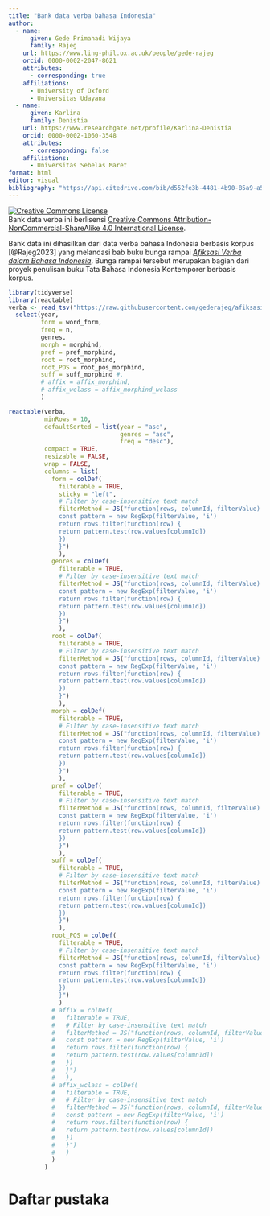 ```yaml
---
title: "Bank data verba bahasa Indonesia"
author:
  - name:
      given: Gede Primahadi Wijaya
      family: Rajeg
    url: https://www.ling-phil.ox.ac.uk/people/gede-rajeg
    orcid: 0000-0002-2047-8621
    attributes:
      - corresponding: true 
    affiliations:
      - University of Oxford
      - Universitas Udayana
  - name:
      given: Karlina
      family: Denistia
    url: https://www.researchgate.net/profile/Karlina-Denistia
    orcid: 0000-0002-1060-3548
    attributes:
      - corresponding: false 
    affiliations:
      - Universitas Sebelas Maret
format: html
editor: visual
bibliography: "https://api.citedrive.com/bib/d552fe3b-4481-4b90-85a9-a5568cdc0670/references.bib?x=eyJpZCI6ICJkNTUyZmUzYi00NDgxLTRiOTAtODVhOS1hNTU2OGNkYzA2NzAiLCAidXNlciI6ICIzODg0IiwgInNpZ25hdHVyZSI6ICI4YzNhNjU2ZGVkMjAyYTQ0NzgzODE1N2IxNzhiYTZjZDkxNDM5MmE4ZTE4ZmJmYjY0M2M0ODk0ZjQzZGY4NTVhIn0=/bibliography.bib"
---
```


<a rel="license" href="http://creativecommons.org/licenses/by-nc-sa/4.0/"><img alt="Creative Commons License" style="border-width:0" src="https://i.creativecommons.org/l/by-nc-sa/4.0/88x31.png" /></a> <br />Bank data verba ini berlisensi <a rel="license" href="http://creativecommons.org/licenses/by-nc-sa/4.0/">Creative Commons Attribution-NonCommercial-ShareAlike 4.0 International License</a>.

Bank data ini dihasilkan dari data verba bahasa Indonesia berbasis korpus [@Rajeg2023] yang melandasi bab buku bunga rampai [*Afiksasi Verba dalam Bahasa Indonesia*](https://github.com/gederajeg/afiksasi-verba-bahasa-indonesia). Bunga rampai tersebut merupakan bagian dari proyek penulisan buku Tata Bahasa Indonesia Kontemporer berbasis korpus.

```r
library(tidyverse)
library(reactable)
verba <- read_tsv("https://raw.githubusercontent.com/gederajeg/afiksasi-verba-bahasa-indonesia/main/verbs_main.txt") %>% 
  select(year, 
         form = word_form, 
         freq = n, 
         genres, 
         morph = morphind, 
         pref = pref_morphind, 
         root = root_morphind, 
         root_POS = root_pos_morphind, 
         suff = suff_morphind #, 
         # affix = affix_morphind, 
         # affix_wclass = affix_morphind_wclass
         )
```

```r
reactable(verba, 
          minRows = 10, 
          defaultSorted = list(year = "asc", 
                               genres = "asc", 
                               freq = "desc"),
          compact = TRUE,
          resizable = FALSE,
          wrap = FALSE,
          columns = list(
            form = colDef(
              filterable = TRUE,
              sticky = "left",
              # Filter by case-insensitive text match
              filterMethod = JS("function(rows, columnId, filterValue) {
              const pattern = new RegExp(filterValue, 'i')
              return rows.filter(function(row) {
              return pattern.test(row.values[columnId])
              })
              }")
              ),
            genres = colDef(
              filterable = TRUE,
              # Filter by case-insensitive text match
              filterMethod = JS("function(rows, columnId, filterValue) {
              const pattern = new RegExp(filterValue, 'i')
              return rows.filter(function(row) {
              return pattern.test(row.values[columnId])
              })
              }")
              ),
            root = colDef(
              filterable = TRUE,
              # Filter by case-insensitive text match
              filterMethod = JS("function(rows, columnId, filterValue) {
              const pattern = new RegExp(filterValue, 'i')
              return rows.filter(function(row) {
              return pattern.test(row.values[columnId])
              })
              }")
              ),
            morph = colDef(
              filterable = TRUE,
              # Filter by case-insensitive text match
              filterMethod = JS("function(rows, columnId, filterValue) {
              const pattern = new RegExp(filterValue, 'i')
              return rows.filter(function(row) {
              return pattern.test(row.values[columnId])
              })
              }")
              ),
            pref = colDef(
              filterable = TRUE,
              # Filter by case-insensitive text match
              filterMethod = JS("function(rows, columnId, filterValue) {
              const pattern = new RegExp(filterValue, 'i')
              return rows.filter(function(row) {
              return pattern.test(row.values[columnId])
              })
              }")
              ),
            suff = colDef(
              filterable = TRUE,
              # Filter by case-insensitive text match
              filterMethod = JS("function(rows, columnId, filterValue) {
              const pattern = new RegExp(filterValue, 'i')
              return rows.filter(function(row) {
              return pattern.test(row.values[columnId])
              })
              }")
              ),
            root_POS = colDef(
              filterable = TRUE,
              # Filter by case-insensitive text match
              filterMethod = JS("function(rows, columnId, filterValue) {
              const pattern = new RegExp(filterValue, 'i')
              return rows.filter(function(row) {
              return pattern.test(row.values[columnId])
              })
              }")
              )
            # affix = colDef(
            #   filterable = TRUE,
            #   # Filter by case-insensitive text match
            #   filterMethod = JS("function(rows, columnId, filterValue) {
            #   const pattern = new RegExp(filterValue, 'i')
            #   return rows.filter(function(row) {
            #   return pattern.test(row.values[columnId])
            #   })
            #   }")
            #   ),
            # affix_wclass = colDef(
            #   filterable = TRUE,
            #   # Filter by case-insensitive text match
            #   filterMethod = JS("function(rows, columnId, filterValue) {
            #   const pattern = new RegExp(filterValue, 'i')
            #   return rows.filter(function(row) {
            #   return pattern.test(row.values[columnId])
            #   })
            #   }")
            #   )
            )
          )
```

# Daftar pustaka

